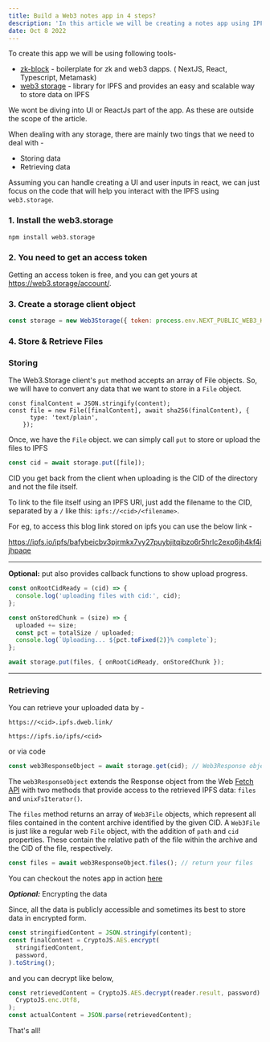 ```yaml
---
title: Build a Web3 notes app in 4 steps?
description: 'In this article we will be creating a notes app using IPFS. IPFS is a decentralized storage.'
date: Oct 8 2022
---
```


To create this app we will be using following tools-

- [zk-block](https://github.com/heypran/zk-block) - boilerplate for zk and web3 dapps. ( NextJS, React, Typescript, Metamask)
- [web3 storage](https://web3.storage) - library for IPFS and provides an easy and scalable way to store data on IPFS

We wont be diving into UI or ReactJs part of the app. As these are outside the scope of the article.

When dealing with any storage, there are mainly two tings that we need to deal with -

- Storing data
- Retrieving data

Assuming you can handle creating a UI and user inputs in react, we can just focus on the code that will help you interact with the IPFS using `web3.storage`.

### 1. Install the web3.storage

`npm install web3.storage`

### 2. You need to get an access token

Getting an access token is free, and you can get yours at https://web3.storage/account/.

### 3. Create a storage client object

```js
const storage = new Web3Storage({ token: process.env.NEXT_PUBLIC_WEB3_KEY });
```

### 4. Store & Retrieve Files

### Storing

The Web3.Storage client's `put` method accepts an array of File objects. So, we will have to convert any data that we want to store in a `File` object.

```
const finalContent = JSON.stringify(content);
const file = new File([finalContent], await sha256(finalContent), {
      type: 'text/plain',
    });
```

Once, we have the `File` object. we can simply call `put` to store or upload the files to IPFS

```js
const cid = await storage.put([file]);
```

CID you get back from the client when uploading is the CID of the directory and not the file itself.

To link to the file itself using an IPFS URI, just add the filename to the CID, separated by a `/` like this: `ipfs://<cid>/<filename>`.

For eg, to access this blog link stored on ipfs you can use the below link -

https://ipfs.io/ipfs/bafybeicbv3pjrmkx7vy27puybjitqibzo6r5hrlc2exp6jh4kf4ijhpaqe

---

<b>Optional:</b> put also provides callback functions to show upload progress.

```js
const onRootCidReady = (cid) => {
  console.log('uploading files with cid:', cid);
};

const onStoredChunk = (size) => {
  uploaded += size;
  const pct = totalSize / uploaded;
  console.log(`Uploading... ${pct.toFixed(2)}% complete`);
};

await storage.put(files, { onRootCidReady, onStoredChunk });
```

---

### Retrieving

You can retrieve your uploaded data by -

`https://<cid>.ipfs.dweb.link/`

`https://ipfs.io/ipfs/<cid>`

or via code

```js
const web3ResponseObject = await storage.get(cid); // Web3Response object
```

The `web3ResponseObject` extends the Response object from the Web [Fetch API](https://developer.mozilla.org/en-US/docs/Web/API/Fetch_API) with two methods that provide access to the retrieved IPFS data: `files` and `unixFsIterator()`.

The `files` method returns an array of `Web3File` objects, which represent all files contained in the content archive identified by the given CID. A `Web3File` is just like a regular web `File` object, with the addition of `path` and `cid` properties. These contain the relative path of the file within the archive and the CID of the file, respectively.

```js
const files = await web3ResponseObject.files(); // return your files
```

You can checkout the notes app in action [here](https://github.com/heypran/dotes)

**_Optional:_** Encrypting the data

Since, all the data is publicly accessible and sometimes its best to store data in encrypted form.

```js
const stringifiedContent = JSON.stringify(content);
const finalContent = CryptoJS.AES.encrypt(
  stringifiedContent,
  password,
).toString();
```

and you can decrypt like below,

```js
const retrievedContent = CryptoJS.AES.decrypt(reader.result, password).toString(
  CryptoJS.enc.Utf8,
);
const actualContent = JSON.parse(retrievedContent);
```

That's all!
